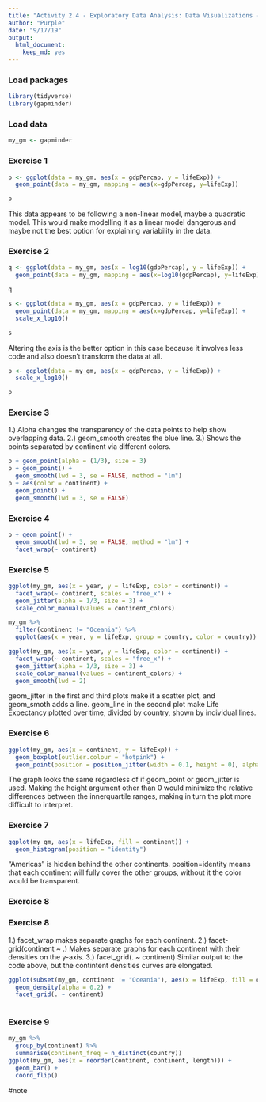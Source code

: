 ```yaml
---
title: "Activity 2.4 - Exploratory Data Analysis: Data Visualizations - Introduction"
author: "Purple"
date: "9/17/19"
output: 
  html_document: 
    keep_md: yes
---
```


### Load packages

```r
library(tidyverse)
library(gapminder)
```

### Load data

```r
my_gm <- gapminder
```


### Exercise 1

```r
p <- ggplot(data = my_gm, aes(x = gdpPercap, y = lifeExp)) +
  geom_point(data = my_gm, mapping = aes(x=gdpPercap, y=lifeExp))

p
```

This data appears to be following a non-linear model, maybe a quadratic model. This would make modelling it as a linear model dangerous and maybe not the best option for explaining variability in the data.

### Exercise 2

```r
q <- ggplot(data = my_gm, aes(x = log10(gdpPercap), y = lifeExp)) +
  geom_point(data = my_gm, mapping = aes(x=log10(gdpPercap), y=lifeExp))

q
```

```r
s <- ggplot(data = my_gm, aes(x = gdpPercap, y = lifeExp)) +
  geom_point(data = my_gm, mapping = aes(x=gdpPercap, y=lifeExp)) +
  scale_x_log10()

s
```

Altering the axis is the better option in this case because it involves less code and also doesn't transform the data at all.

```r
p <- ggplot(data = my_gm, aes(x = gdpPercap, y = lifeExp)) +
  scale_x_log10()

p
```


### Exercise 3

1.) Alpha changes the transparency of the data points to help show overlapping data.
2.) geom_smooth creates the blue line.
3.) Shows the points separated by continent via different colors.
```r
p + geom_point(alpha = (1/3), size = 3)
p + geom_point() + 
  geom_smooth(lwd = 3, se = FALSE, method = "lm")
p + aes(color = continent) + 
  geom_point() + 
  geom_smooth(lwd = 3, se = FALSE)
```

### Exercise 4

``` r
p + geom_point() + 
  geom_smooth(lwd = 3, se = FALSE, method = "lm") +
  facet_wrap(~ continent)
```

### Exercise 5

``` r
ggplot(my_gm, aes(x = year, y = lifeExp, color = continent)) +
  facet_wrap(~ continent, scales = "free_x") +
  geom_jitter(alpha = 1/3, size = 3) +
  scale_color_manual(values = continent_colors)

my_gm %>% 
  filter(continent != "Oceania") %>% 
  ggplot(aes(x = year, y = lifeExp, group = country, color = country)) + geom_line(lwd = 1, show.legend = FALSE) + facet_wrap(~ continent) + scale_color_manual(values = country_colors)

ggplot(my_gm, aes(x = year, y = lifeExp, color = continent)) +
  facet_wrap(~ continent, scales = "free_x") +
  geom_jitter(alpha = 1/3, size = 3) +
  scale_color_manual(values = continent_colors) +
  geom_smooth(lwd = 2)
```

geom_jitter in the first and third plots make it a scatter plot, and geom_smoth adds a line. geom_line in the second plot make Life Expectancy plotted over time, divided by country, shown by individual lines.

### Exercise 6

``` r
ggplot(my_gm, aes(x = continent, y = lifeExp)) +
  geom_boxplot(outlier.colour = "hotpink") +
  geom_point(position = position_jitter(width = 0.1, height = 0), alpha = 1/4)
```

The graph looks the same regardless of if geom_point or geom_jitter is used. Making the height argument other than 0 would minimize the relative differences between the innerquartile ranges, making in turn the plot more difficult to interpret.

### Exercise 7

``` r
ggplot(my_gm, aes(x = lifeExp, fill = continent)) +
  geom_histogram(position = "identity")
```

"Americas" is hidden behind the other continents. position=identity means that each continent will fully cover the other groups, without it the color would be transparent.

### Exercise 8
### Exercise 8
1.) facet_wrap makes separate graphs for each continent.
2.) facet-grid(continent ~ .) Makes separate graphs for each continent with their densities on the y-axis.
3.) facet_grid(. ~ continent) Similar output to the code above, but the contintent densities curves are elongated.
```r
ggplot(subset(my_gm, continent != "Oceania"), aes(x = lifeExp, fill = continent)) +
  geom_density(alpha = 0.2) +
  facet_grid(. ~ continent)
 
```

### Exercise 9
``` r
my_gm %>%
  group_by(continent) %>%
  summarise(continent_freq = n_distinct(country))
ggplot(my_gm, aes(x = reorder(continent, continent, length))) + 
  geom_bar() +
  coord_flip()
```
#note
